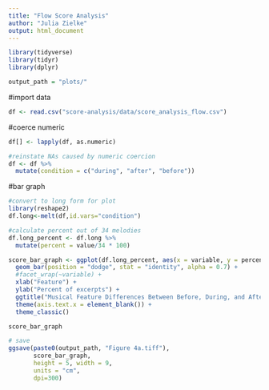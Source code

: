 ---
title: "Flow Score Analysis"
author: "Julia Zielke"
output: html_document
---

```{r setup, include=FALSE}
library(tidyverse)
library(tidyr)
library(dplyr)

output_path = "plots/"
```

#import data
```{r}
df <- read.csv("score-analysis/data/score_analysis_flow.csv")
```

#coerce numeric
```{r}
df[] <- lapply(df, as.numeric) 

#reinstate NAs caused by numeric coercion
df <- df %>%
  mutate(condition = c("during", "after", "before"))

```
#bar graph
```{r}

#convert to long form for plot
library(reshape2)
df.long<-melt(df,id.vars="condition")

#calculate percent out of 34 melodies
df.long_percent <- df.long %>%
  mutate(percent = value/34 * 100)

score_bar_graph <- ggplot(df.long_percent, aes(x = variable, y = percent, fill = condition)) + 
  geom_bar(position = "dodge", stat = "identity", alpha = 0.7) + 
  #facet_wrap(~variable) +
  xlab("Feature") +
  ylab("Percent of excerpts") +
  ggtitle("Musical Feature Differences Between Before, During, and After Flow Excerpts") +
  theme(axis.text.x = element_blank()) +
  theme_classic()

score_bar_graph

# save
ggsave(paste0(output_path, "Figure 4a.tiff"), 
       score_bar_graph, 
       height = 5, width = 9,
       units = "cm",
       dpi=300)


```

